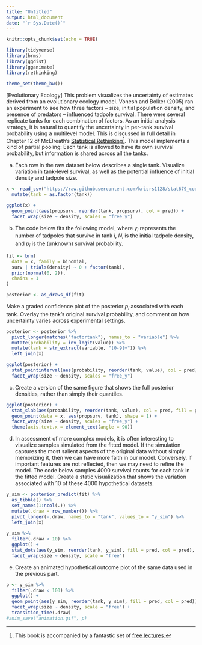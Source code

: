 ```yaml
---
title: "Untitled"
output: html_document
date: "`r Sys.Date()`"
---
```


```r
knitr::opts_chunk$set(echo = TRUE)
```
```r
library(tidyverse)
library(brms)
library(ggdist)
library(gganimate)
library(rethinking)

theme_set(theme_bw())
```

[Evolutionary Ecology] This problem visualizes the uncertainty of estimates
derived from an evolutionary ecology model. Vonesh and Bolker (2005) ran an
experiment to see how three factors -- size, initial population density, and
presence of predators -- influenced tadpole survival. There were several
replicate tanks for each combination of factors. As an initial analysis
strategy, it is natural to quantify the uncertainty in per-tank survival
probability using a multilevel model. This is discussed in full detail in
Chapter 12 of McElreath's [Statistical Rethinking](https://xcelab.net/rm/statistical-rethinking/)^[This book is accompanied by a fantastic set of [free lectures](https://www.youtube.com/playlist?list=PLDcUM9US4XdMROZ57-OIRtIK0aOynbgZN).].
This model implements a kind of partial pooling: Each tank is allowed to have
its own survival probability, but information is shared across all the tanks.

a. Each row in the raw dataset below describes a single tank. Visualize
variation in tank-level survival, as well as the potential influence of
initial density and tadpole size.

```r
x <- read_csv("https://raw.githubusercontent.com/krisrs1128/stat679_code/main/activities/week13/reedfrogs.csv") %>%
  mutate(tank = as.factor(tank))

ggplot(x) +
  geom_point(aes(propsurv, reorder(tank, propsurv), col = pred)) +
  facet_wrap(size ~ density, scales = "free_y")
```
  
b. The code below fits the following model, where $y_{i}$ represents the
number of tadpoles that survive in tank $i$, $N_{i}$ is the initial
tadpole density, and $p_{i}$ is the (unknown) survival probability.
    
\begin{align*}
y_{i} &\sim \text{Bin}\left(N_{i}, p_{i}\right) \\
p_{i} &= \text{logit}^{-1}\left(\alpha_{i}\right) \\
\alpha_{i} &\sim \mathcal{N}\left(0, 2\right)
\end{align*}

```r
fit <- brm(
  data = x, family = binomial,
  surv | trials(density) ~ 0 + factor(tank),
  prior(normal(0, 2)),
  chains = 1
)

posterior <- as_draws_df(fit)
```

Make a graded confidence plot of the posterior $p_{i}$ associated with each
tank. Overlay the tank's original survival probability, and comment on how
uncertainty varies across experimental settings.

```r
posterior <- posterior %>%
  pivot_longer(matches("factortank"), names_to = "variable") %>%
  mutate(probability = inv_logit(value)) %>%
  mutate(tank = str_extract(variable, "[0-9]+")) %>%
  left_join(x)

ggplot(posterior) +
  stat_pointinterval(aes(probability, reorder(tank, value), col = pred)) +
  facet_wrap(size ~ density, scales = "free_y")
```

c. Create a version of the same figure that shows the full posterior
densities, rather than simply their quantiles.

```r
ggplot(posterior) +
  stat_slab(aes(probability, reorder(tank, value), col = pred, fill = pred), height = 2) +
  geom_point(data = x, aes(propsurv, tank), shape = 1) +
  facet_wrap(size ~ density, scales = "free_y") +
  theme(axis.text.x = element_text(angle = 90))
```

d. In assessment of more complex models, it is often interesting to
visualize samples simulated from the fitted model. If the simulation
captures the most salient aspects of the original data without simply
memorizing it, then we can have more faith in our model. Conversely, if
important features are not reflected, then we may need to refine the model.
The code below samples 4000 survival counts for each tank in the fitted model.
Create a static visualization that shows the variation associated with 10 of
these 4000 hypothetical datasets.
    
```r
y_sim <- posterior_predict(fit) %>%
  as_tibble() %>%
  set_names(1:ncol(.)) %>%
  mutate(.draw = row_number()) %>%
  pivot_longer(-.draw, names_to = "tank", values_to = "y_sim") %>%
  left_join(x)
  
y_sim %>%
  filter(.draw < 10) %>%
  ggplot() +
  stat_dots(aes(y_sim, reorder(tank, y_sim), fill = pred, col = pred), dotsize = .5, binwidth = 1) +
  facet_wrap(size ~ density, scale = "free")
```

e. Create an animated hypothetical outcome plot of the same data used in the
previous part.

```r
p <- y_sim %>%
  filter(.draw < 100) %>%
  ggplot() +
  geom_point(aes(y_sim, reorder(tank, y_sim), fill = pred, col = pred)) +
  facet_wrap(size ~ density, scale = "free") +
  transition_time(.draw)
#anim_save("animation.gif", p)
```


